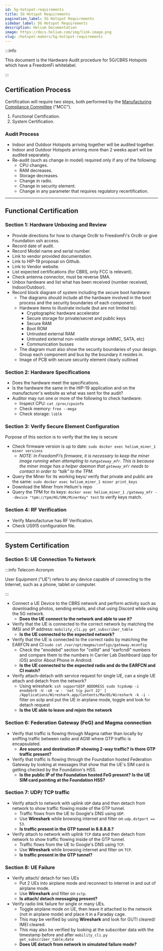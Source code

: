 ```yaml
---
id: 5g-hotspot-requirements
title: 5G Hotspot Requirements
pagination_label: 5G Hotspot Requirements
sidebar_label: 5G Hotspot Requirements
description: Helium Documentation
image: https://docs.helium.com/img/link-image.png
slug: /hotspot-makers/5g-hotspot-requirements
---
```



:::info

This document is the Hardware Audit procedure for 5G/CBRS Hotspots which have a FreedomFi
whitelabel.

:::

## Certification Process

Certification will require two steps, both performed by the
[Manufacturing Compliance Committee](/hotspot-makers/compliance-committee) ("MCC").

1. Functional Certification.
2. System Certification.

### Audit Process

- Indoor and Outdoor Hotspots arriving together will be audited together.
- Indoor and Outdoor Hotspots arriving more than 2 weeks apart will be audited separately.
- Re-audit (such as change in model) required only if any of the following:
  - CPU changes.
  - RAM decreases.
  - Storage decreases.
  - Change in radio.
  - Change in security element.
  - Change in any parameter that requires regulatory recertification.

---

## Functional Certification

### Section 1: Hardware Unboxing and Review

- Provide directions for how to change Orc8r to FreedomFi's Orc8r or give Foundation ssh access.
- Record date of audit.
- Record Model name and serial number.
- Link to vendor provided documentation.
- Link to HIP-19 proposal on Github.
- Link to Vendor website.
- List expected certifications (for CBRS, only FCC is relevant).
- Check antenna connector, must be reverse SMA.
- Unbox hardware and list what has been received (number received, Indoor/Outdoor).
- Record block diagram of system including the secure boot hardware:
  - The diagrams should include all the hardware involved in the boot process and the security
    boundaries of each component.
  - Hardware items to illustrate include (but are not limited to):
    - Cryptographic hardware accelerator
    - Secure storage for private/secret and public keys
    - Secure RAM
    - Boot ROM
    - Untrusted external RAM
    - Untrusted external non-volatile storage (eMMC, SATA, etc)
    - Communication busses
  - The diagram must also show the security boundaries of your design. Group each component and bus
    by the boundary it resides in.
  - Image of PCB with secure security element clearly outlined

### Section 2: Hardware Specifications

- Does the hardware meet the specifications.
- Is the hardware the same in the HIP-19 application and on the manufacturer's website as what was
  sent for the audit?
- Auditor may run one or more of the following to check hardware:
  - Inspect CPU: `cat /proc/cpuinfo`
  - Check memory: `free --mega`
  - Check storage: `lsblk`

### Section 3: Verify Secure Element Configuration

Purpose of this section is to verify that the key is secure

- Check firmware version is up to date: `sudo docker exec helium_miner_1 miner versions`
  - _NOTE: In FreedomFi’s firmware, it is necessary to keep the miner image running when attempting
    to run`gateway_mfr`. This is because the miner image has a helper daemon that `gateway_mfr`
    needs to contact in order to “talk” to the TPM._
- Query the Miner for its working keys/ verify that private and public are the same:
  `sudo docker exec helium_miner_1 miner print_keys`
- Download the Miner from Helium's repo
- Query the TPM for its keys:
  `docker exec helium_miner_1 /gateway_mfr --device "tpm://tpm/HS/SRK/MinerKey" test` to verify keys
  match.

### Section 4: RF Verification

- Verify Manufacturue has RF Verification.
- Check US915 configuration file.

---

## System Certification

### Section 5: UE Connection To Network

:::info Telecom Acronym

User Equipment ("UE") refers to any device capable of connecting to the Internet, such as a phone,
tablet or computer.

:::

- Connect a UE Device to the CBRS network and perform activity such as downloading photos, sending
  emails, and chat using Discord while using the 5G network.
  - **Does the UE connect to the network and able to use it?**
- Verify that the UE is connected to the correct network by matching the IMSI and IP address:
  `mobility_cli.py get_subscriber_table`
  - **Is the UE connected to the expected network?**
- Verify that the UE is connected to the correct radio by matching the EARFCN and
  CI:`sudo cat /var/opt/magma/configs/gateway.mconfig`
  - Check the "enodebd" section for "cellId" and "earfcndl" numbers and compare them to the numbers
    in Carrier Lab Dashboard (app for iOS) and/or About Phone in Android.
  - **Is the UE connected to the expected radio and do the EARFCN and CI match?**
- Verify attach-detach with service request for single UE, can a single UE attach and detach from
  the network?
  - Using wireshark:
    `ssh support@IP_ADDDRESS sudo tcpdump -i enodebr0 -U -s0 -w - 'not tcp port 22' | /Applications/Wireshark.app/Contents/MacOS/Wireshark -k -i -`
    filter on sctp and put the UE in airplane mode, toggle and look for detach request
  - **Is the UE able to leave and rejoin the network**

### Section 6: Federation Gateway (FeG) and Magma connection

- Verify that traffic is flowing through Magma rather than locally by sniffing traffic between radio
  and AGW where GTP traffic is encapsulated.
  - **Are source and destination IP showing 2-way traffic?** **Is there GTP traffic present?**
- Verify that traffic is flowing through the Foundation hosted Federation Gateway by looking at
  messages that show that the UE's SIM card is getting checked by the Foundation's HSS.
  - **Is the public IP of the Foundation hosted FeG present?** **Is the UE SIM card pointing at the
    Foundation HSS?**

### Section 7: UDP/ TCP traffic

- Verify attach to network with uplink `UDP` data and then detach from network to show traffic
  flowing inside of the GTP tunnel.
  - Traffic flows from the UE to Google's DNS using `UDP`.
  - Use **Wireshark** while browsing internet and filter on `udp.dstport == 53`.
  - **Is traffic present in the GTP tunnel in 8.8.8.8.?**
- Verify attach to network with uplink `TCP` data and then detach from network to show traffic
  flowing inside of the GTP tunnel.
  - Traffic flows from the UE to Google's DNS using `TCP`.
  - Use **Wireshark** while browsing internet and filter on `TCP`.
  - **Is traffic present in the GTP tunnel?**

### Section 8: UE Failure

- Verify attach/ detach for two UEs
  - Put 2 UEs into airplane mode and reconnect to internet in and out of airplane mode.
  - Use **Wireshark** and filter on `sctp`.
  - **Is attach/ detach messaging present?**
- Verify radio link failure for single or many UEs.
  - Toggle airplane mode on UE, then leave it attached to the network (not in airplane mode) and
    place it in a Faraday cage.
  - This may be verified by using **Wireshark** and look for GUTI cleared/ IMEI cleared.
  - This may also be verified by looking at the subscriber data with the timestamp before and after
    `mobility_cli.py get_subscriber_table;date`
  - **Does UE detach from network in simulated failure mode?**
